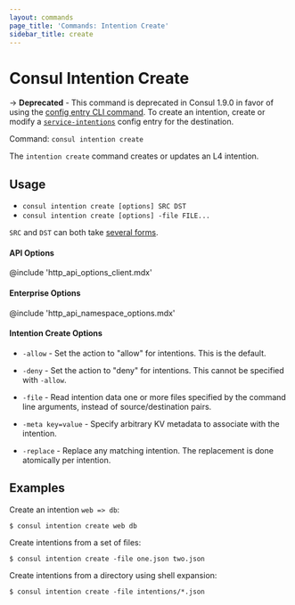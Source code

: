 ```yaml
---
layout: commands
page_title: 'Commands: Intention Create'
sidebar_title: create
---
```


# Consul Intention Create

-> **Deprecated** - This command is deprecated in Consul 1.9.0 in favor of
using the [config entry CLI command](/commands/config/write). To create an
intention, create or modify a
[`service-intentions`](/docs/connect/config-entries/service-intentions) config
entry for the destination.

Command: `consul intention create`

The `intention create` command creates or updates an L4 intention.

## Usage

- `consul intention create [options] SRC DST`
- `consul intention create [options] -file FILE...`

`SRC` and `DST` can both take [several forms](/commands/intention#source-and-destination-naming).

#### API Options

@include 'http_api_options_client.mdx'

#### Enterprise Options

@include 'http_api_namespace_options.mdx'

#### Intention Create Options

- `-allow` - Set the action to "allow" for intentions. This is the default.

- `-deny` - Set the action to "deny" for intentions. This cannot be specified
  with `-allow`.

- `-file` - Read intention data one or more files specified by the command
  line arguments, instead of source/destination pairs.

- `-meta key=value` - Specify arbitrary KV metadata to associate with the
  intention.

- `-replace` - Replace any matching intention. The replacement is done
  atomically per intention.

## Examples

Create an intention `web => db`:

```shell-session
$ consul intention create web db
```

Create intentions from a set of files:

```shell-session
$ consul intention create -file one.json two.json
```

Create intentions from a directory using shell expansion:

```shell-session
$ consul intention create -file intentions/*.json
```
